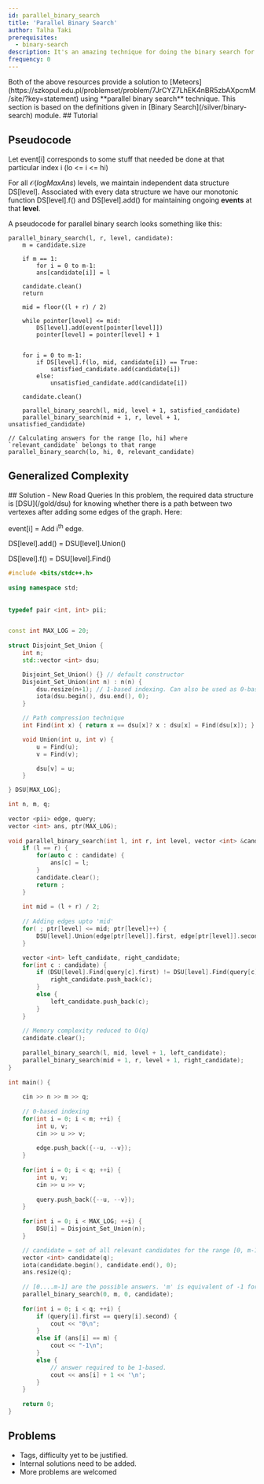 ```yaml
---
id: parallel_binary_search
title: 'Parallel Binary Search'
author: Talha Taki
prerequisites: 
  - binary-search
description: It's an amazing technique for doing the binary search for all queries parallely.
frequency: 0
---
```


<FocusProblem problem="sample" />

<Resources>
	<Resource
		source="Robert's Blog"
		title="A SImple Introduction to Parallel Binary Search"
		url="https://robert1003.github.io/2020/02/05/parallel-binary-search.html"
		starred
	>
	</Resource>
		<Resource
		source="CF"
		title="Tutorial on Parallel Binary Search"
		url="https://codeforces.com/blog/entry/45578"
		starred
	>
	</Resource>

</Resources>
Both of the above resources provide a solution to [Meteors](https://szkopul.edu.pl/problemset/problem/7JrCYZ7LhEK4nBR5zbAXpcmM/site/?key=statement) using **parallel binary search** technique.

<Info>
This section is based on the definitions given in [Binary Search](/silver/binary-search) module.
</Info>
## Tutorial

<IncompleteSection>

</IncompleteSection>

## Pseudocode
Let $\text{event[i]}$ corresponds to some stuff that needed be done at that particular index $\text{i (lo <= i <= hi)}$

For all $\mathcal{O}(log MaxAns)$ levels, we maintain independent data structure $\text{DS[level]}$. Associated with every data structure we have our monotonic function $\text{DS[level].f()}$ and $\text{DS[level].add()}$ for maintaining ongoing **events** at that **level**.


A pseudocode for parallel binary search looks something like this:

```
parallel_binary_search(l, r, level, candidate):
    m = candidate.size

	if m == 1:
        for i = 0 to m-1:
        ans[candidate[i]] = l
    
    candidate.clean()
    return 

    mid = floor((l + r) / 2)

    while pointer[level] <= mid:
        DS[level].add(event[pointer[level]])
        pointer[level] = pointer[level] + 1


    for i = 0 to m-1:
        if DS[level].f(lo, mid, candidate[i]) == True:
            satisfied_candidate.add(candidate[i])
        else:
            unsatisfied_candidate.add(candidate[i])

    candidate.clean()

    parallel_binary_search(l, mid, level + 1, satisfied_candidate)
    parallel_binary_search(mid + 1, r, level + 1, unsatisfied_candidate)

// Calculating answers for the range [lo, hi] where `relevant_candidate` belongs to that range
parallel_binary_search(lo, hi, 0, relevant_candidate)
```

## Generalized Complexity
 <IncompleteSection>

 </IncompleteSection>

<LanguageSection>

<CPPSection>
## Solution - New Road Queries
In this problem, the required data structure is [DSU](/gold/dsu) for knowing whether there is a path between two vertexes after adding some edges of the graph. Here:

$\text{event[i]}$ = Add $\text{i}$<sup>th</sup> edge.

$\text{DS[level].add()}$ = $\text{DSU[level].Union()}$

$\text{DS[level].f()}$ = $\text{DSU[level].Find()}$

```cpp
#include <bits/stdc++.h>
 
using namespace std;
 
 
typedef pair <int, int> pii;


const int MAX_LOG = 20;
 
struct Disjoint_Set_Union {
    int n;
    std::vector <int> dsu;

    Disjoint_Set_Union() {} // default constructor
    Disjoint_Set_Union(int n) : n(n) {
        dsu.resize(n+1); // 1-based indexing. Can also be used as 0-based indexed system.
        iota(dsu.begin(), dsu.end(), 0);
    }

    // Path compression technique
    int Find(int x) { return x == dsu[x]? x : dsu[x] = Find(dsu[x]); }

    void Union(int u, int v) {
        u = Find(u);
        v = Find(v);

        dsu[v] = u;
    }

} DSU[MAX_LOG];

int n, m, q;
 
vector <pii> edge, query;
vector <int> ans, ptr(MAX_LOG);
 
void parallel_binary_search(int l, int r, int level, vector <int> &candidate) {
    if (l == r) {
        for(auto c : candidate) {
            ans[c] = l;
        }
        candidate.clear();
        return ;
    }
 
    int mid = (l + r) / 2;
    
    // Adding edges upto 'mid'
    for( ; ptr[level] <= mid; ptr[level]++) {
        DSU[level].Union(edge[ptr[level]].first, edge[ptr[level]].second);
    }

    vector <int> left_candidate, right_candidate;
    for(int c : candidate) {
        if (DSU[level].Find(query[c].first) != DSU[level].Find(query[c].second)) {
            right_candidate.push_back(c);
        }
        else {
            left_candidate.push_back(c);
        }
    }
    
    // Memory complexity reduced to O(q)
    candidate.clear();
 
    parallel_binary_search(l, mid, level + 1, left_candidate);
    parallel_binary_search(mid + 1, r, level + 1, right_candidate);
}
 
int main() {
 
    cin >> n >> m >> q;
    
    // 0-based indexing
    for(int i = 0; i < m; ++i) {
        int u, v;
        cin >> u >> v;
 
        edge.push_back({--u, --v});
    }
 
    for(int i = 0; i < q; ++i) {
        int u, v;
        cin >> u >> v;
 
        query.push_back({--u, --v});
    }
 
    for(int i = 0; i < MAX_LOG; ++i) {
        DSU[i] = Disjoint_Set_Union(n);
    }

    // candidate = set of all relevant candidates for the range [0, m-1]
    vector <int> candidate(q);
    iota(candidate.begin(), candidate.end(), 0);
    ans.resize(q);
    
    // [0....m-1] are the possible answers. 'm' is equivalent of -1 for the answer.
    parallel_binary_search(0, m, 0, candidate);
 
    for(int i = 0; i < q; ++i) {
        if (query[i].first == query[i].second) {
            cout << "0\n";
        }
        else if (ans[i] == m) {
            cout << "-1\n";
        }
        else {
            // answer required to be 1-based.
            cout << ans[i] + 1 << '\n';
        }
    }
 
    return 0;
}
```
</CPPSection>

</LanguageSection>

## Problems
<IncompleteSection>

- Tags, difficulty yet to be justified.
- Internal solutions need to be added.
- More problems are welcomed

</IncompleteSection>
<Problems problems="general" />
